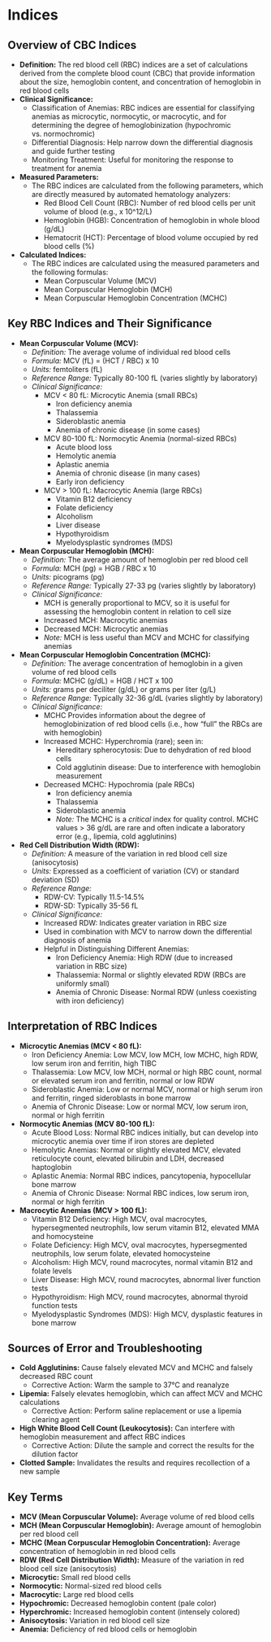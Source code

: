 # Indices {-}

## **Overview of CBC Indices** {-}

*   **Definition:** The red blood cell (RBC) indices are a set of calculations derived from the complete blood count (CBC) that provide information about the size, hemoglobin content, and concentration of hemoglobin in red blood cells
*   **Clinical Significance:**
    *   Classification of Anemias: RBC indices are essential for classifying anemias as microcytic, normocytic, or macrocytic, and for determining the degree of hemoglobinization (hypochromic vs. normochromic)
    *   Differential Diagnosis: Help narrow down the differential diagnosis and guide further testing
    *   Monitoring Treatment: Useful for monitoring the response to treatment for anemia
*   **Measured Parameters:**
    *   The RBC indices are calculated from the following parameters, which are directly measured by automated hematology analyzers:
        *   Red Blood Cell Count (RBC): Number of red blood cells per unit volume of blood (e.g., x 10^12/L)
        *   Hemoglobin (HGB): Concentration of hemoglobin in whole blood (g/dL)
        *   Hematocrit (HCT): Percentage of blood volume occupied by red blood cells (%)
*   **Calculated Indices:**
    *   The RBC indices are calculated using the measured parameters and the following formulas:
        *   Mean Corpuscular Volume (MCV)
        *   Mean Corpuscular Hemoglobin (MCH)
        *   Mean Corpuscular Hemoglobin Concentration (MCHC)

## **Key RBC Indices and Their Significance** {-}

*   **Mean Corpuscular Volume (MCV):**
    *   *Definition:* The average volume of individual red blood cells
    *   *Formula:* MCV (fL) = (HCT / RBC) x 10
    *   *Units:* femtoliters (fL)
    *   *Reference Range:* Typically 80-100 fL (varies slightly by laboratory)
    *   *Clinical Significance:*
        *   MCV < 80 fL: Microcytic Anemia (small RBCs)
            *   Iron deficiency anemia
            *   Thalassemia
            *   Sideroblastic anemia
            *   Anemia of chronic disease (in some cases)
        *   MCV 80-100 fL: Normocytic Anemia (normal-sized RBCs)
            *   Acute blood loss
            *   Hemolytic anemia
            *   Aplastic anemia
            *   Anemia of chronic disease (in many cases)
            *   Early iron deficiency
        *   MCV > 100 fL: Macrocytic Anemia (large RBCs)
            *   Vitamin B12 deficiency
            *   Folate deficiency
            *   Alcoholism
            *   Liver disease
            *   Hypothyroidism
            *   Myelodysplastic syndromes (MDS)
*   **Mean Corpuscular Hemoglobin (MCH):**
    *   *Definition:* The average amount of hemoglobin per red blood cell
    *   *Formula:* MCH (pg) = HGB / RBC x 10
    *   *Units:* picograms (pg)
    *   *Reference Range:* Typically 27-33 pg (varies slightly by laboratory)
    *   *Clinical Significance:*
        *   MCH is generally proportional to MCV, so it is useful for assessing the hemoglobin content in relation to cell size
        *   Increased MCH: Macrocytic anemias
        *   Decreased MCH: Microcytic anemias
        *   *Note:* MCH is less useful than MCV and MCHC for classifying anemias
*   **Mean Corpuscular Hemoglobin Concentration (MCHC):**
    *   *Definition:* The average concentration of hemoglobin in a given volume of red blood cells
    *   *Formula:* MCHC (g/dL) = HGB / HCT x 100
    *   *Units:* grams per deciliter (g/dL) or grams per liter (g/L)
    *   *Reference Range:* Typically 32-36 g/dL (varies slightly by laboratory)
    *   *Clinical Significance:*
        *   MCHC Provides information about the degree of hemoglobinization of red blood cells (i.e., how "full" the RBCs are with hemoglobin)
        *   Increased MCHC: Hyperchromia (rare); seen in:
            *   Hereditary spherocytosis: Due to dehydration of red blood cells
            *   Cold agglutinin disease: Due to interference with hemoglobin measurement
        *   Decreased MCHC: Hypochromia (pale RBCs)
            *   Iron deficiency anemia
            *   Thalassemia
            *   Sideroblastic anemia
            *   *Note:* The MCHC is a *critical* index for quality control. MCHC values > 36 g/dL are rare and often indicate a laboratory error (e.g., lipemia, cold agglutinins)
*   **Red Cell Distribution Width (RDW):**
    *   *Definition:* A measure of the variation in red blood cell size (anisocytosis)
    *   *Units:* Expressed as a coefficient of variation (CV) or standard deviation (SD)
    *   *Reference Range:*
        *   RDW-CV: Typically 11.5-14.5%
        *   RDW-SD: Typically 35-56 fL
    *   *Clinical Significance:*
        *   Increased RDW: Indicates greater variation in RBC size
        *   Used in combination with MCV to narrow down the differential diagnosis of anemia
        *   Helpful in Distinguishing Different Anemias:
            *   Iron Deficiency Anemia: High RDW (due to increased variation in RBC size)
            *   Thalassemia: Normal or slightly elevated RDW (RBCs are uniformly small)
            *   Anemia of Chronic Disease: Normal RDW (unless coexisting with iron deficiency)

## **Interpretation of RBC Indices** {-}

*   **Microcytic Anemias (MCV < 80 fL):**
    *   Iron Deficiency Anemia: Low MCV, low MCH, low MCHC, high RDW, low serum iron and ferritin, high TIBC
    *   Thalassemia: Low MCV, low MCH, normal or high RBC count, normal or elevated serum iron and ferritin, normal or low RDW
    *   Sideroblastic Anemia: Low or normal MCV, normal or high serum iron and ferritin, ringed sideroblasts in bone marrow
    *   Anemia of Chronic Disease: Low or normal MCV, low serum iron, normal or high ferritin
*   **Normocytic Anemias (MCV 80-100 fL):**
    *   Acute Blood Loss: Normal RBC indices initially, but can develop into microcytic anemia over time if iron stores are depleted
    *   Hemolytic Anemias: Normal or slightly elevated MCV, elevated reticulocyte count, elevated bilirubin and LDH, decreased haptoglobin
    *   Aplastic Anemia: Normal RBC indices, pancytopenia, hypocellular bone marrow
    *   Anemia of Chronic Disease: Normal RBC indices, low serum iron, normal or high ferritin
*   **Macrocytic Anemias (MCV > 100 fL):**
    *   Vitamin B12 Deficiency: High MCV, oval macrocytes, hypersegmented neutrophils, low serum vitamin B12, elevated MMA and homocysteine
    *   Folate Deficiency: High MCV, oval macrocytes, hypersegmented neutrophils, low serum folate, elevated homocysteine
    *   Alcoholism: High MCV, round macrocytes, normal vitamin B12 and folate levels
    *   Liver Disease: High MCV, round macrocytes, abnormal liver function tests
    *   Hypothyroidism: High MCV, round macrocytes, abnormal thyroid function tests
    *   Myelodysplastic Syndromes (MDS): High MCV, dysplastic features in bone marrow

## **Sources of Error and Troubleshooting** {-}

*   **Cold Agglutinins:** Cause falsely elevated MCV and MCHC and falsely decreased RBC count
    *   Corrective Action: Warm the sample to 37°C and reanalyze
*   **Lipemia:** Falsely elevates hemoglobin, which can affect MCV and MCHC calculations
    *   Corrective Action: Perform saline replacement or use a lipemia clearing agent
*   **High White Blood Cell Count (Leukocytosis):** Can interfere with hemoglobin measurement and affect RBC indices
    *   Corrective Action: Dilute the sample and correct the results for the dilution factor
*   **Clotted Sample:** Invalidates the results and requires recollection of a new sample

## **Key Terms** {-}

*   **MCV (Mean Corpuscular Volume):** Average volume of red blood cells
*   **MCH (Mean Corpuscular Hemoglobin):** Average amount of hemoglobin per red blood cell
*   **MCHC (Mean Corpuscular Hemoglobin Concentration):** Average concentration of hemoglobin in red blood cells
*   **RDW (Red Cell Distribution Width):** Measure of the variation in red blood cell size (anisocytosis)
*   **Microcytic:** Small red blood cells
*   **Normocytic:** Normal-sized red blood cells
*   **Macrocytic:** Large red blood cells
*   **Hypochromic:** Decreased hemoglobin content (pale color)
*   **Hyperchromic:** Increased hemoglobin content (intensely colored)
*   **Anisocytosis:** Variation in red blood cell size
*   **Anemia:** Deficiency of red blood cells or hemoglobin
